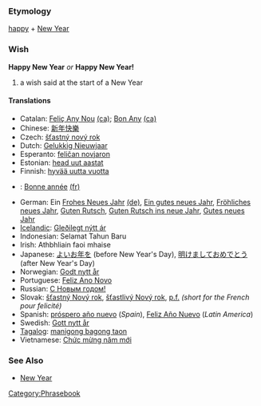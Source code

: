 === Etymology ===

[[happy]] + [[New Year]]

=== Wish ===

'''Happy New Year''' ''or'' '''Happy New Year!'''
# a wish said at the start of a New Year

==== Translations ====
*Catalan: [[Feliç Any Nou]] [[:ca:Feliç Any Nou|(ca)]]; [[Bon Any]] [[:ca:Bon Any|(ca)]]
*Chinese: [[新年快樂]]
*Czech: [[šťastný nový rok]]
*Dutch: [[Gelukkig Nieuwjaar]]
*Esperanto: [[feliĉan novjaron]]
*Estonian: [[head uut aastat]]
*Finnish: [[hyvää uutta vuotta]]
*{{fr}}: [[Bonne année]] [[:fr:Bonne année|(fr)]]
*German: Ein [[Frohes Neues Jahr]] [[:de:Frohes Neues Jahr|(de)]], [[Ein gutes neues Jahr]], [[Fröhliches neues Jahr]], [[Guten Rutsch]], [[Guten Rutsch ins neue Jahr]], [[Gutes neues Jahr]]
*[[Icelandic]]: [[Gleðilegt nýtt ár]]
*Indonesian: Selamat Tahun Baru
*Irish: Athbhliain faoi mhaise
*Japanese: [[よいお年を]] (before New Year's Day), [[明けましておめでとう]] (after New Year's Day)
*Norwegian: [[Godt nytt år]]
*Portuguese: [[Feliz Ano Novo]]
*Russian: [[С Новым годом!]]
*Slovak: [[šťastný Nový rok]], [[šťastlivý Nový rok]], [[p.f.]] ''(short for the French pour felicité)''
*Spanish: [[próspero año nuevo]] (''Spain''), [[Feliz Año Nuevo]] (''Latin America'')
*Swedish: [[Gott nytt år]]
*[[Tagalog]]: [[manigong bagong taon]]
*Vietnamese: [[Chức mừng năm mới]]

=== See Also ===

* [[New Year]]

[[Category:Phrasebook]]